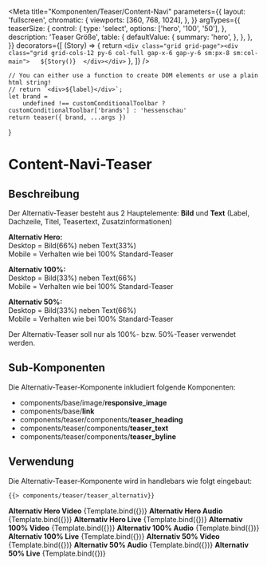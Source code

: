 


<Meta
    title="Komponenten/Teaser/Content-Navi"
    parameters={{
        layout: 'fullscreen',
        chromatic: {
            viewports: [360, 768, 1024],
        },
    }}
    argTypes={{
        teaserSize: {
            control: {
                type: 'select',
                options: ['hero', '100', '50'],
            },
            description: 'Teaser Größe',
            table: {
                defaultValue: {
                    summary: 'hero',
                },
            },
        },
    }}
    decorators={[
        (Story) => {
            return `<div class="grid grid-page"><div class="grid grid-cols-12 py-6 col-full gap-x-6 gap-y-6 sm:px-8 sm:col-main">  
                ${Story()} 
                </div></div>`
        },
    ]}
/>

    // You can either use a function to create DOM elements or use a plain html string!
    // return `<div>${label}</div>`;
    let brand =
        undefined !== customConditionalToolbar ? customConditionalToolbar['brands'] : 'hessenschau'
    return teaser({ brand, ...args })
}

# Content-Navi-Teaser

## Beschreibung

Der Alternativ-Teaser besteht aus 2 Hauptelemente: <b>Bild</b> und <b>Text</b> (Label, Dachzeile, Titel, Teasertext, Zusatzinformationen)

<b>Alternativ Hero:</b> <br />
Desktop = Bild(66%) neben Text(33%) <br />
Mobile = Verhalten wie bei 100% Standard-Teaser <br />

<b>Alternativ 100%:</b> <br />
Desktop = Bild(33%) neben Text(66%) <br />
Mobile = Verhalten wie bei 100% Standard-Teaser <br />

<b>Alternativ 50%:</b> <br />
Desktop = Bild(33%) neben Text(66%) <br />
Mobile = Verhalten wie bei 100% Standard-Teaser <br />

Der Alternativ-Teaser soll nur als 100%- bzw. 50%-Teaser verwendet werden.

## Sub-Komponenten

Die Alternativ-Teaser-Komponente inkludiert folgende Komponenten:

<ul>
    <li>
        components/base/image/<b>responsive_image</b>
    </li>
    <li>
        components/base/<b>link</b>
    </li>
    <li>
        components/teaser/components/<b>teaser_heading</b>
    </li>
    <li>
        components/teaser/components/<b>teaser_text</b>
    </li>
    <li>
        components/teaser/components/<b>teaser_byline</b>
    </li>
</ul>

## Verwendung

Die Alternativ-Teaser-Komponente wird in handlebars wie folgt eingebaut:

```html
{{> components/teaser/teaser_alternativ}}
```

<Preview withToolbar>
    <b>Alternativ Hero Video</b>
    <Story name="Alternativ Hero Video" args={heroTeaser_video.logicItem.includeModel}>
        {Template.bind({})}
    </Story>
    <b>Alternativ Hero Audio</b>
    <Story name="Alternativ Hero Audio" args={heroTeaser_audio.logicItem.includeModel}>
        {Template.bind({})}
    </Story>
    <b>Alternativ Hero Live</b>
    <Story name="Alternativ Hero Live" args={heroTeaser_live.logicItem.includeModel}>
        {Template.bind({})}
    </Story>
    <b>Alternativ 100% Video</b>
    <Story name="Alternativ 100 Video" args={teaser100_video.logicItem.includeModel}>
        {Template.bind({})}
    </Story>
    <b>Alternativ 100% Audio</b>
    <Story name="Alternativ 100 Audio" args={teaser100_audio.logicItem.includeModel}>
        {Template.bind({})}
    </Story>
    <b>Alternativ 100% Live</b>
    <Story name="Alternativ 100 Live" args={teaser100_live.logicItem.includeModel}>
        {Template.bind({})}
    </Story>
    <b>Alternativ 50% Video</b>
    <Story name="Alternativ 50 Video" args={teaser50_video.logicItem.includeModel}>
        {Template.bind({})}
    </Story>
    <b>Alternativ 50% Audio</b>
    <Story name="Alternativ 50 Audio" args={teaser50_audio.logicItem.includeModel}>
        {Template.bind({})}
    </Story>
    <b>Alternativ 50% Live</b>
    <Story name="Alternativ 50 Live" args={teaser50_live.logicItem.includeModel}>
        {Template.bind({})}
    </Story>
</Preview>
